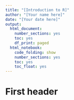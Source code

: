 ---
title: "[Introduction to R]"
author: "[Your name here]"
date: "[Your date here]"
output:
  html_document:
    number_sections: yes
    toc: yes
    df_print: paged
  html_notebook:
    code_folding: show
    number_sections: yes
    toc: yes
    toc_float: yes
---

# First header